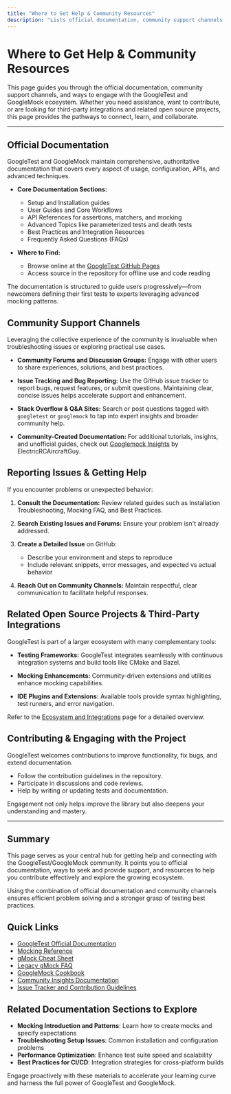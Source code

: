 ```yaml
---
title: "Where to Get Help & Community Resources"
description: "Lists official documentation, community support channels, and where to ask questions or report issues. Summarizes related open source projects, third-party integrations, and avenues for contributing or engaging with other users."
---
```


# Where to Get Help & Community Resources

This page guides you through the official documentation, community support channels, and ways to engage with the GoogleTest and GoogleMock ecosystem. Whether you need assistance, want to contribute, or are looking for third-party integrations and related open source projects, this page provides the pathways to connect, learn, and collaborate.

---

## Official Documentation

GoogleTest and GoogleMock maintain comprehensive, authoritative documentation that covers every aspect of usage, configuration, APIs, and advanced techniques.

- **Core Documentation Sections:**
  - Setup and Installation guides
  - User Guides and Core Workflows
  - API References for assertions, matchers, and mocking
  - Advanced Topics like parameterized tests and death tests
  - Best Practices and Integration Resources
  - Frequently Asked Questions (FAQs)

- **Where to Find:**
  - Browse online at the [GoogleTest GitHub Pages](https://google.github.io/googletest/)
  - Access source in the repository for offline use and code reading

The documentation is structured to guide users progressively—from newcomers defining their first tests to experts leveraging advanced mocking patterns.

## Community Support Channels

Leveraging the collective experience of the community is invaluable when troubleshooting issues or exploring practical use cases.

- **Community Forums and Discussion Groups:**
  Engage with other users to share experiences, solutions, and best practices.

- **Issue Tracking and Bug Reporting:**
  Use the GitHub issue tracker to report bugs, request features, or submit questions. Maintaining clear, concise issues helps accelerate support and enhancement.

- **Stack Overflow & Q&A Sites:**
  Search or post questions tagged with `googletest` or `googlemock` to tap into expert insights and broader community help.

- **Community-Created Documentation:**
  For additional tutorials, insights, and unofficial guides, check out [Googlemock Insights](https://github.com/ElectricRCAircraftGuy/eRCaGuy_dotfiles/blob/master/googletest/insights.md) by ElectricRCAircraftGuy.

## Reporting Issues & Getting Help

If you encounter problems or unexpected behavior:

1. **Consult the Documentation:**
   Review related guides such as Installation Troubleshooting, Mocking FAQ, and Best Practices.

2. **Search Existing Issues and Forums:**
   Ensure your problem isn't already addressed.

3. **Create a Detailed Issue** on GitHub:
   - Describe your environment and steps to reproduce
   - Include relevant snippets, error messages, and expected vs actual behavior

4. **Reach Out on Community Channels:**
   Maintain respectful, clear communication to facilitate helpful responses.

## Related Open Source Projects & Third-Party Integrations

GoogleTest is part of a larger ecosystem with many complementary tools:

- **Testing Frameworks:**
  GoogleTest integrates seamlessly with continuous integration systems and build tools like CMake and Bazel.

- **Mocking Enhancements:**
  Community-driven extensions and utilities enhance mocking capabilities.

- **IDE Plugins and Extensions:**
  Available tools provide syntax highlighting, test runners, and error navigation.

Refer to the [Ecosystem and Integrations](https://google.github.io/googletest/overview/integration-platforms/ecosystem-integrations.html) page for a detailed overview.

## Contributing & Engaging with the Project

GoogleTest welcomes contributions to improve functionality, fix bugs, and extend documentation.

- Follow the contribution guidelines in the repository.
- Participate in discussions and code reviews.
- Help by writing or updating tests and documentation.

Engagement not only helps improve the library but also deepens your understanding and mastery.

---

## Summary

This page serves as your central hub for getting help and connecting with the GoogleTest/GoogleMock community. It points you to official documentation, ways to seek and provide support, and resources to help you contribute effectively and explore the growing ecosystem.

<Tip>
Using the combination of official documentation and community channels ensures efficient problem solving and a stronger grasp of testing best practices.
</Tip>

## Quick Links

- [GoogleTest Official Documentation](https://google.github.io/googletest/)
- [Mocking Reference](../api-reference/matchers-mocking/defining-mocks-expectations.md)
- [gMock Cheat Sheet](../docs/gmock_cheat_sheet.md)
- [Legacy gMock FAQ](../docs/gmock_faq.md)
- [GoogleMock Cookbook](../docs/gmock_cook_book.md)
- [Community Insights Documentation](https://github.com/ElectricRCAircraftGuy/eRCaGuy_dotfiles/blob/master/googletest/insights.md)
- [Issue Tracker and Contribution Guidelines](https://github.com/google/googletest)


## Related Documentation Sections to Explore

- **Mocking Introduction and Patterns**: Learn how to create mocks and specify expectations
- **Troubleshooting Setup Issues**: Common installation and configuration problems
- **Performance Optimization**: Enhance test suite speed and scalability
- **Best Practices for CI/CD**: Integration strategies for cross-platform builds

Engage proactively with these materials to accelerate your learning curve and harness the full power of GoogleTest and GoogleMock.
